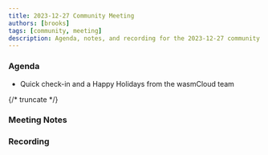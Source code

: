 ```yaml
---
title: 2023-12-27 Community Meeting
authors: [brooks]
tags: [community, meeting]
description: Agenda, notes, and recording for the 2023-12-27 community meeting
---
```



### Agenda

- Quick check-in and a Happy Holidays from the wasmCloud team

{/* truncate */}

### Meeting Notes

### Recording

<ReactPlayer url='https://www.youtube.com/watch?v=HJc2U41zDCc' controls />
